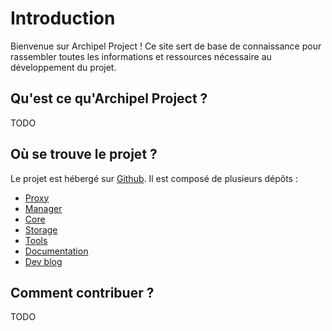 # Introduction

Bienvenue sur Archipel Project ! Ce site sert de base de connaissance pour rassembler toutes les informations et ressources nécessaire
au développement du projet.

## Qu'est ce qu'Archipel Project ?

TODO

## Où se trouve le projet ?

Le projet est hébergé sur [Github](https://github.com/archipel-project). Il est composé de plusieurs dépôts :

* [Proxy](https://github.com/archipel-project/archipel-proxy)
* [Manager](https://github.com/archipel-project/archipel-manager)
* [Core](https://github.com/archipel-project/archipel-core)
* [Storage](https://github.com/archipel-project/archipel-storage)
* [Tools](https://github.com/archipel-project/archipel-tools)
* [Documentation](https://github.com/archipel-project/docs)
* [Dev blog](https://github.com/archipel-project/dev-blog)

## Comment contribuer ?

TODO